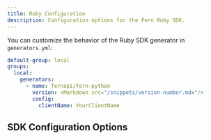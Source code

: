 ```yaml
---
title: Ruby Configuration
description: Configuration options for the Fern Ruby SDK.
---
```


You can customize the behavior of the Ruby SDK generator in `generators.yml`:

```yaml {7-8}
default-group: local
groups:
  local:
    generators:
      - name: fernapi/fern-python
        version: <Markdown src="/snippets/version-number.mdx"/>
        config:
          clientName: YourClientName
```

## SDK Configuration Options

<ParamField path="defaultTimeoutInSeconds" type="number | 'infinity'" required={false}>
</ParamField>

<ParamField path="extraDevDependencies" type="ExtraDependenciesSchema" required={false}>
</ParamField>

<ParamField path="flattenModuleStructure" type="boolean" default="false" required={false}>
</ParamField>

<ParamField path="extraDependencies" type="ExtraDependenciesSchema" required={false}>
</ParamField>

<ParamField path="clientClassName" type="string" required={false}>
</ParamField>

<ParamField path="useProvidedDefaults" type="boolean" required={false}>
</ParamField>
